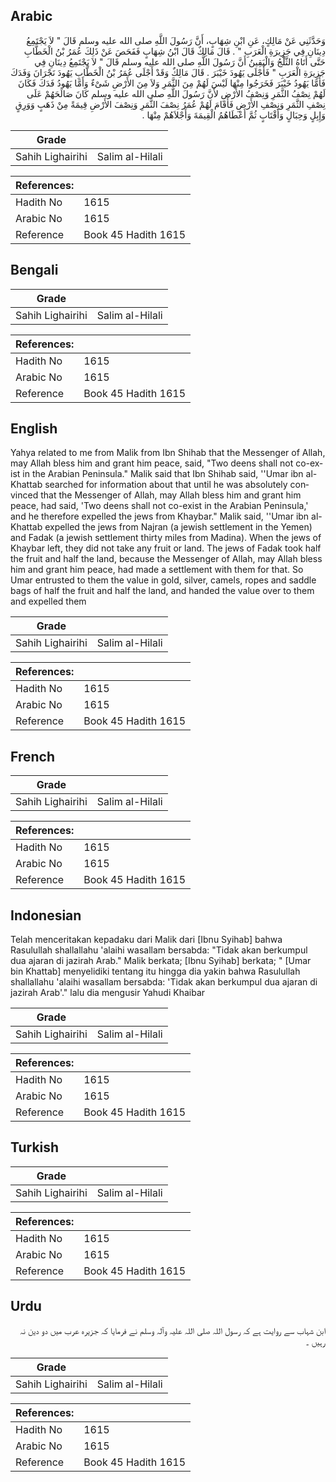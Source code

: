 ## Arabic


<div dir="rtl" lang="ar" style={{fontSize:'larger',backgroundColor:'#f8f9fa',padding:20}}>
وَحَدَّثَنِي عَنْ مَالِكٍ، عَنِ ابْنِ شِهَابٍ، أَنَّ رَسُولَ اللَّهِ صلى الله عليه وسلم قَالَ ‏"‏ لاَ يَجْتَمِعُ دِينَانِ فِي جَزِيرَةِ الْعَرَبِ ‏"‏ ‏.‏ قَالَ مَالِكٌ قَالَ ابْنُ شِهَابٍ فَفَحَصَ عَنْ ذَلِكَ عُمَرُ بْنُ الْخَطَّابِ حَتَّى أَتَاهُ الثَّلْجُ وَالْيَقِينُ أَنَّ رَسُولَ اللَّهِ صلى الله عليه وسلم قَالَ ‏"‏ لاَ يَجْتَمِعُ دِينَانِ فِي جَزِيرَةِ الْعَرَبِ ‏"‏ فَأَجْلَى يَهُودَ خَيْبَرَ ‏.‏ قَالَ مَالِكٌ وَقَدْ أَجْلَى عُمَرُ بْنُ الْخَطَّابِ يَهُودَ نَجْرَانَ وَفَدَكَ فَأَمَّا يَهُودُ خَيْبَرَ فَخَرَجُوا مِنْهَا لَيْسَ لَهُمْ مِنَ الثَّمَرِ وَلاَ مِنَ الأَرْضِ شَىْءٌ وَأَمَّا يَهُودُ فَدَكَ فَكَانَ لَهُمْ نِصْفُ الثَّمَرِ وَنِصْفُ الأَرْضِ لأَنَّ رَسُولَ اللَّهِ صلى الله عليه وسلم كَانَ صَالَحَهُمْ عَلَى نِصْفِ الثَّمَرِ وَنِصْفِ الأَرْضِ فَأَقَامَ لَهُمْ عُمَرُ نِصْفَ الثَّمَرِ وَنِصْفَ الأَرْضِ قِيمَةً مِنْ ذَهَبٍ وَوَرِقٍ وَإِبِلٍ وَحِبَالٍ وَأَقْتَابٍ ثُمَّ أَعْطَاهُمُ الْقِيمَةَ وَأَجْلاَهُمْ مِنْهَا ‏.‏
</div>
<div style={{backgroundColor:'#f8f9fa',padding:20, marginBottom: 10}}><table> <thead> <tr> <th>Grade</th> <th></th> </tr> </thead> <tbody> <tr><td>Sahih Lighairihi</td><td>Salim al-Hilali</td></tr></tbody></table><table> <thead> <tr> <th>References:</th> <th></th> </tr> </thead> <tbody><tr><td>Hadith No</td><td>1615</td></tr><tr><td>Arabic No</td><td>1615</td></tr><tr><td>Reference</td><td>Book 45 Hadith 1615</td></tr></tbody></table></div>

## Bengali


<div dir="ltr" lang="bn" style={{fontSize:'larger',backgroundColor:'#f8f9fa',padding:20}}>

</div>
<div style={{backgroundColor:'#f8f9fa',padding:20, marginBottom: 10}}><table> <thead> <tr> <th>Grade</th> <th></th> </tr> </thead> <tbody> <tr><td>Sahih Lighairihi</td><td>Salim al-Hilali</td></tr></tbody></table><table> <thead> <tr> <th>References:</th> <th></th> </tr> </thead> <tbody><tr><td>Hadith No</td><td>1615</td></tr><tr><td>Arabic No</td><td>1615</td></tr><tr><td>Reference</td><td>Book 45 Hadith 1615</td></tr></tbody></table></div>

## English


<div dir="ltr" lang="en" style={{fontSize:'larger',backgroundColor:'#f8f9fa',padding:20}}>
Yahya related to me from Malik from Ibn Shihab that the Messenger of Allah, may Allah bless him and grant him peace, said, "Two deens shall not co-exist in the Arabian Peninsula." Malik said that Ibn Shihab said, ''Umar ibn al-Khattab searched for information about that until he was absolutely convinced that the Messenger of Allah, may Allah bless him and grant him peace, had said, 'Two deens shall not co-exist in the Arabian Peninsula,' and he therefore expelled the jews from Khaybar." Malik said, ''Umar ibn al-Khattab expelled the jews from Najran (a jewish settlement in the Yemen) and Fadak (a jewish settlement thirty miles from Madina). When the jews of Khaybar left, they did not take any fruit or land. The jews of Fadak took half the fruit and half the land, because the Messenger of Allah, may Allah bless him and grant him peace, had made a settlement with them for that. So Umar entrusted to them the value in gold, silver, camels, ropes and saddle bags of half the fruit and half the land, and handed the value over to them and expelled them
</div>
<div style={{backgroundColor:'#f8f9fa',padding:20, marginBottom: 10}}><table> <thead> <tr> <th>Grade</th> <th></th> </tr> </thead> <tbody> <tr><td>Sahih Lighairihi</td><td>Salim al-Hilali</td></tr></tbody></table><table> <thead> <tr> <th>References:</th> <th></th> </tr> </thead> <tbody><tr><td>Hadith No</td><td>1615</td></tr><tr><td>Arabic No</td><td>1615</td></tr><tr><td>Reference</td><td>Book 45 Hadith 1615</td></tr></tbody></table></div>

## French


<div dir="ltr" lang="fr" style={{fontSize:'larger',backgroundColor:'#f8f9fa',padding:20}}>

</div>
<div style={{backgroundColor:'#f8f9fa',padding:20, marginBottom: 10}}><table> <thead> <tr> <th>Grade</th> <th></th> </tr> </thead> <tbody> <tr><td>Sahih Lighairihi</td><td>Salim al-Hilali</td></tr></tbody></table><table> <thead> <tr> <th>References:</th> <th></th> </tr> </thead> <tbody><tr><td>Hadith No</td><td>1615</td></tr><tr><td>Arabic No</td><td>1615</td></tr><tr><td>Reference</td><td>Book 45 Hadith 1615</td></tr></tbody></table></div>

## Indonesian


<div dir="ltr" lang="id" style={{fontSize:'larger',backgroundColor:'#f8f9fa',padding:20}}>
Telah menceritakan kepadaku dari Malik dari [Ibnu Syihab] bahwa Rasulullah shallallahu 'alaihi wasallam bersabda: "Tidak akan berkumpul dua ajaran di jazirah Arab." Malik berkata; [Ibnu Syihab] berkata; " [Umar bin Khattab] menyelidiki tentang itu hingga dia yakin bahwa Rasulullah shallallahu 'alaihi wasallam bersabda: 'Tidak akan berkumpul dua ajaran di jazirah Arab'." lalu dia mengusir Yahudi Khaibar
</div>
<div style={{backgroundColor:'#f8f9fa',padding:20, marginBottom: 10}}><table> <thead> <tr> <th>Grade</th> <th></th> </tr> </thead> <tbody> <tr><td>Sahih Lighairihi</td><td>Salim al-Hilali</td></tr></tbody></table><table> <thead> <tr> <th>References:</th> <th></th> </tr> </thead> <tbody><tr><td>Hadith No</td><td>1615</td></tr><tr><td>Arabic No</td><td>1615</td></tr><tr><td>Reference</td><td>Book 45 Hadith 1615</td></tr></tbody></table></div>

## Turkish


<div dir="ltr" lang="tr" style={{fontSize:'larger',backgroundColor:'#f8f9fa',padding:20}}>

</div>
<div style={{backgroundColor:'#f8f9fa',padding:20, marginBottom: 10}}><table> <thead> <tr> <th>Grade</th> <th></th> </tr> </thead> <tbody> <tr><td>Sahih Lighairihi</td><td>Salim al-Hilali</td></tr></tbody></table><table> <thead> <tr> <th>References:</th> <th></th> </tr> </thead> <tbody><tr><td>Hadith No</td><td>1615</td></tr><tr><td>Arabic No</td><td>1615</td></tr><tr><td>Reference</td><td>Book 45 Hadith 1615</td></tr></tbody></table></div>

## Urdu


<div dir="rtl" lang="ur" style={{fontSize:'larger',backgroundColor:'#f8f9fa',padding:20}}>
ابن شہاب سے روایت ہے کہ رسول اللہ صلی اللہ علیہ وآلہ وسلم نے فرمایا کہ جزیرہ عرب میں دو دین نہ رہیں ۔
</div>
<div style={{backgroundColor:'#f8f9fa',padding:20, marginBottom: 10}}><table> <thead> <tr> <th>Grade</th> <th></th> </tr> </thead> <tbody> <tr><td>Sahih Lighairihi</td><td>Salim al-Hilali</td></tr></tbody></table><table> <thead> <tr> <th>References:</th> <th></th> </tr> </thead> <tbody><tr><td>Hadith No</td><td>1615</td></tr><tr><td>Arabic No</td><td>1615</td></tr><tr><td>Reference</td><td>Book 45 Hadith 1615</td></tr></tbody></table></div>